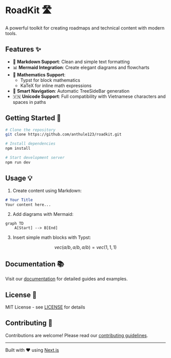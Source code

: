 
# RoadKit 🛣️

A powerful toolkit for creating roadmaps and technical content with modern tools.

## Features ✨

- 📝 **Markdown Support**: Clean and simple text formatting
- 📊 **Mermaid Integration**: Create elegant diagrams and flowcharts
- 🔢 **Mathematics Support**:
  - Typst for block mathematics
  - KaTeX for inline math expressions
- 🌳 **Smart Navigation**: Automatic TreeSideBar generation
- 🇻🇳 **Unicode Support**: Full compatibility with Vietnamese characters and spaces in paths

## Getting Started 🚀

```bash
# Clone the repository
git clone https://github.com/anthule123/roadkit.git

# Install dependencies
npm install

# Start development server
npm run dev
```

## Usage 💡

1. Create content using Markdown:
```markdown
# Your Title
Your content here...
```

2. Add diagrams with Mermaid:

```mermaid
graph TD
    A[Start] --> B[End]
```



3. Insert simple math blocks with Typst:
```math
vec(a/b, a/b, a/b) = vec(1, 1, 1)

```

## Documentation 📚

Visit our [documentation](https://your-docs-link.com) for detailed guides and examples.

## License 📄

MIT License - see [LICENSE](LICENSE) for details

## Contributing 🤝

Contributions are welcome! Please read our [contributing guidelines](CONTRIBUTING.md).

---

Built with ❤️ using [Next.js](https://nextjs.org/)
